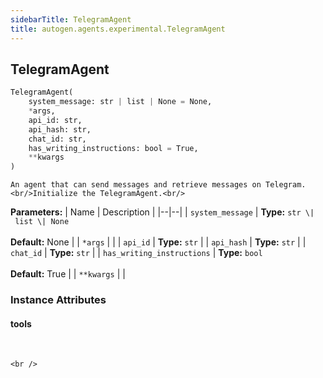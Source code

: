 ```yaml
---
sidebarTitle: TelegramAgent
title: autogen.agents.experimental.TelegramAgent
---
```

<h2 id="autogen.agents.experimental.TelegramAgent" class="doc doc-heading">
    <code class="doc-symbol doc-symbol-heading doc-symbol-class"></code>
    <span class="doc doc-object-name doc-class-name">TelegramAgent</span>
</h2>

```python
TelegramAgent(
    system_message: str | list | None = None,
    *args,
    api_id: str,
    api_hash: str,
    chat_id: str,
    has_writing_instructions: bool = True,
    **kwargs
)
```

    An agent that can send messages and retrieve messages on Telegram.<br/>Initialize the TelegramAgent.<br/>

<b>Parameters:</b>
| Name | Description |
|--|--|
| `system_message` | **Type:** `str \| list \| None`<br/><br/>**Default:** None |
| `*args` |  |
| `api_id` | **Type:** `str` |
| `api_hash` | **Type:** `str` |
| `chat_id` | **Type:** `str` |
| `has_writing_instructions` | **Type:** `bool`<br/><br/>**Default:** True |
| `**kwargs` |  |

### Instance Attributes

<code class="doc-symbol doc-symbol-heading doc-symbol-attribute"></code>
#### tools
<br />

    <br />